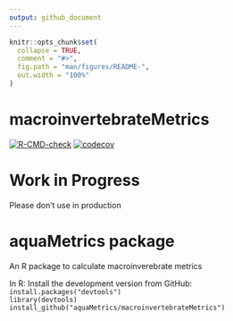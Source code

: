 ```yaml
---
output: github_document
---
```


<!-- README.md is generated from README.Rmd. Please edit that file -->

```r
knitr::opts_chunk$set(
  collapse = TRUE,
  comment = "#>",
  fig.path = "man/figures/README-",
  out.width = "100%"
)
```

# macroinvertebrateMetrics

<!-- badges: start -->
  [![R-CMD-check](https://github.com/laiaroviracraven/macroinvertebrateMetrics/actions/workflows/R-CMD-check.yaml/badge.svg)](https://github.com/laiaroviracraven/macroinvertebrateMetrics/actions/workflows/R-CMD-check.yaml)
  [![codecov](https://codecov.io/gh/aquaMetrics/macroinvertebratesMetrics/branch/master/graph/badge.svg)](https://codecov.io/gh/aquaMetrics/macroinvertebratesMetrics)
<!-- badges: end -->

# Work in Progress

Please don't use in production

# aquaMetrics package

An R package to calculate macroinverebrate metrics  

In R: Install the development version from GitHub:  
``install.packages("devtools")``  
``library(devtools)``   
``install_github("aquaMetrics/macroinvertebrateMetrics")``  
  

